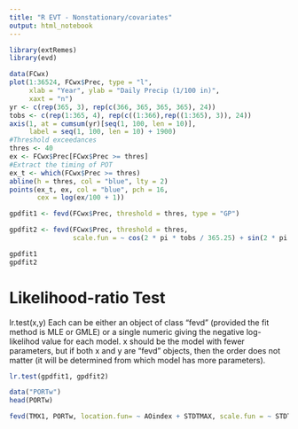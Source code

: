 ```yaml
---
title: "R EVT - Nonstationary/covariates"
output: html_notebook
---
```


```r
library(extRemes)
library(evd)

data(FCwx)
plot(1:36524, FCwx$Prec, type = "l",
     xlab = "Year", ylab = "Daily Precip (1/100 in)",
     xaxt = "n")
yr <- c(rep(365, 3), rep(c(366, 365, 365, 365), 24))
tobs <- c(rep(1:365, 4), rep(c((1:366),rep((1:365), 3)), 24))
axis(1, at = cumsum(yr)[seq(1, 100, len = 10)], 
     label = seq(1, 100, len = 10) + 1900)
#Threshold exceedances
thres <- 40
ex <- FCwx$Prec[FCwx$Prec >= thres]
#Extract the timing of POT
ex_t <- which(FCwx$Prec >= thres)
abline(h = thres, col = "blue", lty = 2)
points(ex_t, ex, col = "blue", pch = 16,
       cex = log(ex/100 + 1))
```
```r
gpdfit1 <- fevd(FCwx$Prec, threshold = thres, type = "GP")

gpdfit2 <- fevd(FCwx$Prec, threshold = thres, 
                scale.fun = ~ cos(2 * pi * tobs / 365.25) + sin(2 * pi * tobs / 365.25), type = "GP", use.phi = TRUE) # use.phi: use log of the scale parameter

gpdfit1
gpdfit2
```

# Likelihood-ratio Test
lr.test(x,y)
Each can be either an object of class “fevd” (provided the fit method is MLE
or GMLE) or a single numeric giving the negative log-likelihod value for each
model. x should be the model with fewer parameters, but if both x and y are
“fevd” objects, then the order does not matter (it will be determined from which
model has more parameters).


```r
lr.test(gpdfit1, gpdfit2)
```


```r
data("PORTw")
head(PORTw)

```

```r
fevd(TMX1, PORTw, location.fun= ~ AOindex + STDTMAX, scale.fun = ~ STDTMAX)
```




